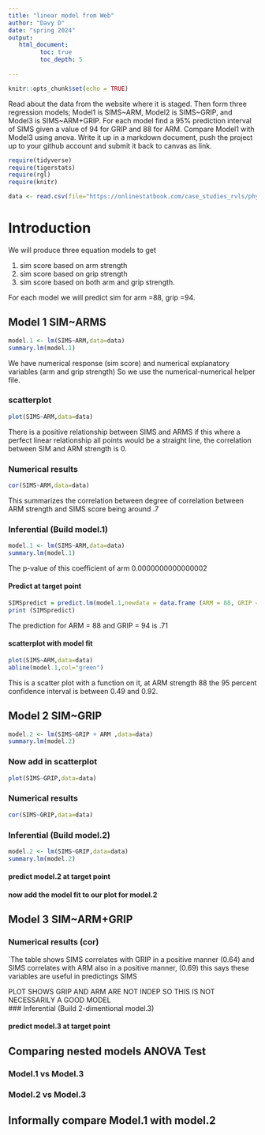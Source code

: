```yaml
---
title: "linear model from Web"
author: "Davy D"
date: "spring 2024"
output:
   html_document:
         toc: true
         toc_depth: 5
        
---
```


```r
knitr::opts_chunk$set(echo = TRUE)
```

Read about the data from the website where it is staged.  Then form three regression models; Model1 is SIMS~ARM, Model2 is SIMS~GRIP, and Model3 is SIMS~ARM+GRIP. For each model find a 95% prediction interval of SIMS given a value of 94  for GRIP and 88 for ARM. Compare Model1 with Model3 using anova. Write it up in a markdown document, push the project up to your github account and submit it back to canvas as link. 

 


```r
require(tidyverse)
require(tigerstats)
require(rgl)
require(knitr)

```

```r
data <- read.csv(file="https://onlinestatbook.com/case_studies_rvls/physical_strength/data.txt",sep="",header=TRUE)  

```
# Introduction
We will produce three equation models to get

1. sim score based on arm strength  
2. sim score based on grip strength  
3. sim score based on both arm and grip strength.  

For each model we will predict sim for arm =88, grip =94.

## Model 1 SIM~ARMS
```r
model.1 <- lm(SIMS~ARM,data=data)
summary.lm(model.1)
```
We have numerical response (sim score) and numerical explanatory variables (arm and grip strength)
So we use the numerical-numerical helper file.

### scatterplot

```r
plot(SIMS~ARM,data=data)
```

There is a positive relationship between SIMS and ARMS if this where a perfect linear relationship all points would be a straight line, the correlation between SIM and ARM strength is 0.

### Numerical results

```r
cor(SIMS~ARM,data=data)
```

This summarizes the correlation between degree of correlation between ARM strength and SIMS score being around .7

### Inferential  (Build model.1)

```r
model.1 <- lm(SIMS~ARM,data=data)
summary.lm(model.1)
```
The p-value of this coefficient of arm 0.0000000000000002


#### Predict at target point

```r
SIMSpredict = predict.lm(model.1,newdata = data.frame (ARM = 88, GRIP = 94), interval = "confidence")
print (SIMSpredict)
```

The prediction for ARM = 88 and GRIP = 94 is .71

#### scatterplot with model fit

```r
plot(SIMS~ARM,data=data)
abline(model.1,col="green")
```  

This is a scatter plot with a function on it, at ARM strength 88 the 95 percent confidence interval is between 0.49 and 0.92.

## Model 2 SIM~GRIP

```r
model.2 <- lm(SIMS~GRIP + ARM ,data=data)
summary.lm(model.2)
``` 

### Now add in scatterplot

```r
plot(SIMS~GRIP,data=data)
```


### Numerical results 
```r
cor(SIMS~GRIP,data=data)
```

### Inferential  (Build model.2)

```r
model.2 <- lm(SIMS~GRIP,data=data)
summary.lm(model.2)
```  

#### predict model.2 at target point

#### now add the model fit to our plot for model.2
  


## Model 3 SIM~ARM+GRIP



### Numerical results (cor)


`The table shows SIMS correlates with GRIP in a positive manner (0.64) and SIMS correlates with ARM also in a positive manner, (0.69) this says these variables are useful in predictings SIMS



PLOT SHOWS GRIP AND ARM ARE NOT INDEP SO THIS IS NOT NECESSARILY A GOOD MODEL  
### Inferential  (Build 2-dimentional model.3)

#### predict model.3 at target point
  


## Comparing nested models ANOVA Test

### Model.1 vs Model.3
### Model.2 vs Model.3

## Informally compare Model.1 with model.2

